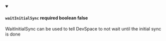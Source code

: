 
<details className="config-field" data-expandable="false" open>
<summary>

#### `waitInitialSync` <span class="config-field-required" data-required="false">required</span> <span class="config-field-type">boolean</span> <span class="config-field-default">false</span> <span class="config-field-enum"></span>

WaitInitialSync can be used to tell DevSpace to not wait until the initial sync is done

</summary>



</details>
